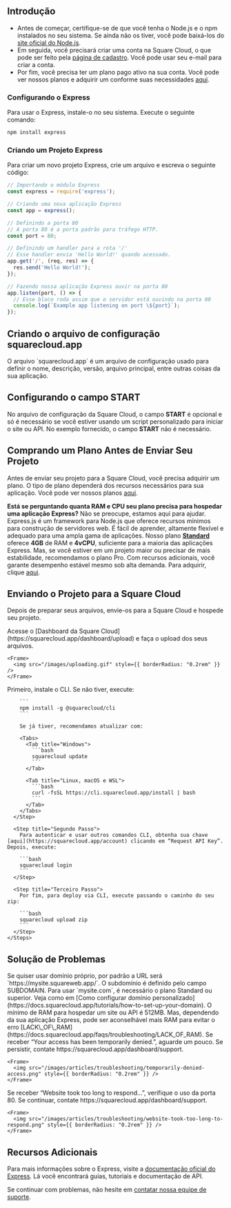 ## Introdução

- Antes de começar, certifique-se de que você tenha o Node.js e o npm instalados no seu sistema. Se ainda não os tiver, você pode baixá-los do [site oficial do Node.js](https://nodejs.org/).
- Em seguida, você precisará criar uma conta na Square Cloud, o que pode ser feito pela [página de cadastro](https://squarecloud.app/signup). Você pode usar seu e-mail para criar a conta.
- Por fim, você precisa ter um plano pago ativo na sua conta. Você pode ver nossos planos e adquirir um conforme suas necessidades [aqui](https://squarecloud.app/plans).

### Configurando o Express

Para usar o Express, instale-o no seu sistema. Execute o seguinte comando:

```bash
npm install express
```

### Criando um Projeto Express

Para criar um novo projeto Express, crie um arquivo e escreva o seguinte código:

```javascript app.js
// Importando o módulo Express
const express = require('express');

// Criando uma nova aplicação Express
const app = express();

// Definindo a porta 80
// A porta 80 é a porta padrão para tráfego HTTP.
const port = 80;

// Definindo um handler para a rota '/'
// Esse handler envia 'Hello World!' quando acessado.
app.get('/', (req, res) => {
  res.send('Hello World!');
});

// Fazendo nossa aplicação Express ouvir na porta 80
app.listen(port, () => {
  // Esse bloco roda assim que o servidor está ouvindo na porta 80
  console.log(`Example app listening on port \${port}`);
});
```

## Criando o arquivo de configuração squarecloud.app

<Card title="Saiba mais: como criar o arquivo de configuração para Square Cloud." icon="link" href="https://docs.squarecloud.app/getting-started/config-file">
  O arquivo `squarecloud.app` é um arquivo de configuração usado para definir o nome, descrição, versão, arquivo principal, entre outras coisas da sua aplicação.
</Card>

## Configurando o campo START

No arquivo de configuração da Square Cloud, o campo **START** é opcional e só é necessário se você estiver usando um script personalizado para iniciar o site ou API. No exemplo fornecido, o campo **START** não é necessário.

## Comprando um Plano Antes de Enviar Seu Projeto

Antes de enviar seu projeto para a Square Cloud, você precisa adquirir um plano. O tipo de plano dependerá dos recursos necessários para sua aplicação. Você pode ver nossos planos [aqui](https://squarecloud.app/plans).

<Note>**Está se perguntando quanta RAM e CPU seu plano precisa para hospedar uma aplicação Express?** Não se preocupe, estamos aqui para ajudar. Express.js é um framework para Node.js que oferece recursos mínimos para construção de servidores web. É fácil de aprender, altamente flexível e adequado para uma ampla gama de aplicações. Nosso plano **[Standard](https://squarecloud.app/pay/standard)** oferece **4GB** de RAM e **4vCPU**, suficiente para a maioria das aplicações Express. Mas, se você estiver em um projeto maior ou precisar de mais estabilidade, recomendamos o plano Pro. Com recursos adicionais, você garante desempenho estável mesmo sob alta demanda. Para adquirir, clique [aqui](https://squarecloud.app/pay/pro).</Note>

## Enviando o Projeto para a Square Cloud

Depois de preparar seus arquivos, envie-os para a Square Cloud e hospede seu projeto.

<Tabs>
  <Tab title="Envio pelo Dashboard">
    Acesse o [Dashboard da Square Cloud](https://squarecloud.app/dashboard/upload) e faça o upload dos seus arquivos.

    <Frame>
      <img src="/images/uploading.gif" style={{ borderRadius: "0.2rem" }} />
    </Frame>
  </Tab>

  <Tab title="Envio via CLI">
    <Steps>
      <Step title="Primeiro Passo">
        Primeiro, instale o CLI. Se não tiver, execute:

        ```
        npm install -g @squarecloud/cli
        ```

        Se já tiver, recomendamos atualizar com:

        <Tabs>
          <Tab title="Windows">
            ```bash
            squarecloud update
            ```
          </Tab>

          <Tab title="Linux, macOS e WSL">
            ```bash
            curl -fsSL https://cli.squarecloud.app/install | bash
            ```
          </Tab>
        </Tabs>
      </Step>

      <Step title="Segundo Passo">
        Para autenticar e usar outros comandos CLI, obtenha sua chave [aqui](https://squarecloud.app/account) clicando em “Request API Key”. Depois, execute:

        ```bash
        squarecloud login
        ```
      </Step>

      <Step title="Terceiro Passo">
        Por fim, para deploy via CLI, execute passando o caminho do seu zip:

        ```bash
        squarecloud upload zip
        ```
      </Step>
    </Steps>
  </Tab>
</Tabs>

## Solução de Problemas

<AccordionGroup>
  <Accordion title="Domínio Personalizado" icon="globe" iconType="solid">
    Se quiser usar domínio próprio, por padrão a URL será `https://mysite.squareweb.app/`. O subdomínio é definido pelo campo SUBDOMAIN. Para usar `mysite.com`, é necessário o plano Standard ou superior. Veja como em [Como configurar domínio personalizado](https://docs.squarecloud.app/tutorials/how-to-set-up-your-domain).
  </Accordion>

  <Accordion title="Requisitos Mínimos de RAM" icon="memory" iconType="solid">
    O mínimo de RAM para hospedar um site ou API é 512MB. Mas, dependendo da sua aplicação Express, pode ser aconselhável mais RAM para evitar o erro [LACK\_OF\_RAM](https://docs.squarecloud.app/faqs/troubleshooting/LACK_OF_RAM).
  </Accordion>

  <Accordion title="Acesso Temporariamente Negado" icon="ban" iconType="solid">
    Se receber “Your access has been temporarily denied.”, aguarde um pouco. Se persistir, contate https://squarecloud.app/dashboard/support.

    <Frame>
      <img src="/images/articles/troubleshooting/temporarily-denied-access.png" style={{ borderRadius: "0.2rem" }} />
    </Frame>
  </Accordion>

  <Accordion title="Site demorou para responder..." icon="clock" iconType="solid">
    Se receber “Website took too long to respond...”, verifique o uso da porta 80. Se continuar, contate https://squarecloud.app/dashboard/support.

    <Frame>
      <img src="/images/articles/troubleshooting/website-took-too-long-to-respond.png" style={{ borderRadius: "0.2rem" }} />
    </Frame>
  </Accordion>
</AccordionGroup>

## Recursos Adicionais

Para mais informações sobre o Express, visite a [documentação oficial do Express](https://expressjs.com/). Lá você encontrará guias, tutoriais e documentação de API.

Se continuar com problemas, não hesite em [contatar nossa equipe de suporte](/company/support).

